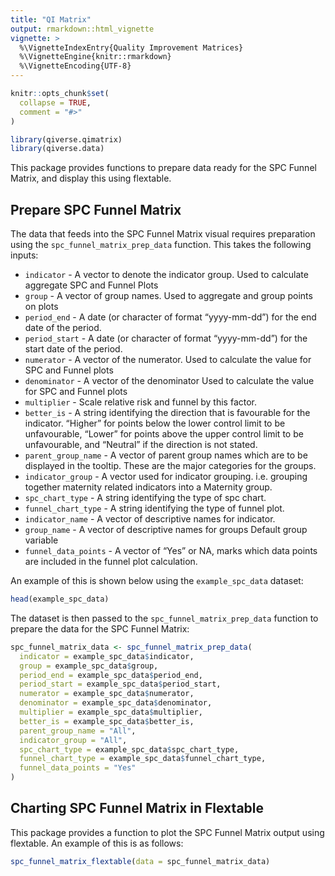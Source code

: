 ```yaml
---
title: "QI Matrix"
output: rmarkdown::html_vignette
vignette: >
  %\VignetteIndexEntry{Quality Improvement Matrices}
  %\VignetteEngine{knitr::rmarkdown}
  %\VignetteEncoding{UTF-8}
---
```


```r
knitr::opts_chunk$set(
  collapse = TRUE,
  comment = "#>"
)
```

```r
library(qiverse.qimatrix)
library(qiverse.data)
```

This package provides functions to prepare data ready for the SPC Funnel Matrix, and display this using flextable.

## Prepare SPC Funnel Matrix

The data that feeds into the SPC Funnel Matrix visual requires preparation using the `spc_funnel_matrix_prep_data` function. This takes the following inputs:

-   `indicator` - A vector to denote the indicator group. Used to calculate aggregate SPC and Funnel Plots
-   `group` - A vector of group names. Used to aggregate and group points on plots
-   `period_end` - A date (or character of format "yyyy-mm-dd") for the end date of the period.
-   `period_start` - A date (or character of format "yyyy-mm-dd") for the start date of the period.
-   `numerator` - A vector of the numerator. Used to calculate the value for SPC and Funnel plots
-   `denominator` - A vector of the denominator Used to calculate the value for SPC and Funnel plots
-   `multiplier` - Scale relative risk and funnel by this factor.
-   `better_is` - A string identifying the direction that is favourable for the indicator. "Higher" for points below the lower control limit to be unfavourable, "Lower" for points above the upper control limit to be unfavourable, and "Neutral" if the direction is not stated.
-   `parent_group_name` - A vector of parent group names which are to be displayed in the tooltip. These are the major categories for the groups.
-   `indicator_group` - A vector used for indicator grouping. i.e. grouping together maternity related indicators into a Maternity group.
-   `spc_chart_type` - A string identifying the type of spc chart.
-   `funnel_chart_type` - A string identifying the type of funnel plot.
-   `indicator_name` - A vector of descriptive names for indicator.
-   `group_name` - A vector of descriptive names for groups Default group variable
-   `funnel_data_points` - A vector of "Yes" or NA, marks which data points are included in the funnel plot calculation.

An example of this is shown below using the `example_spc_data` dataset:

```r
head(example_spc_data)
```

The dataset is then passed to the `spc_funnel_matrix_prep_data` function to prepare the data for the SPC Funnel Matrix:

```r
spc_funnel_matrix_data <- spc_funnel_matrix_prep_data(
  indicator = example_spc_data$indicator,
  group = example_spc_data$group,
  period_end = example_spc_data$period_end,
  period_start = example_spc_data$period_start,
  numerator = example_spc_data$numerator,
  denominator = example_spc_data$denominator,
  multiplier = example_spc_data$multiplier,
  better_is = example_spc_data$better_is,
  parent_group_name = "All",
  indicator_group = "All",
  spc_chart_type = example_spc_data$spc_chart_type,
  funnel_chart_type = example_spc_data$funnel_chart_type,
  funnel_data_points = "Yes"
)
```

## Charting SPC Funnel Matrix in Flextable

This package provides a function to plot the SPC Funnel Matrix output using flextable. An example of this is as follows:

```r
spc_funnel_matrix_flextable(data = spc_funnel_matrix_data)
```
